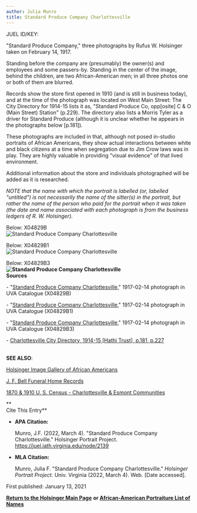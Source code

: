 ```yaml
---
author: Julia Munro
title: Standard Produce Company Charlottesville
---
```

JUEL ID/KEY: [  
](http://juel.iath.virginia.edu/public_person?person=48836 "P48836")

"Standard Produce Company," three photographs by Rufus W. Holsinger taken on February 14, 1917.

Standing before the company are (presumably) the owner(s) and employees and some passers-by. Standing in the center of the image, behind the children, are two African-American men; in all three photos one or both of them are blurred.

Records show the store first opened in 1910 (and is still in business today), and at the time of the photograph was located on West Main Street: The City Directory for 1914-15 lists it as, "Standard Produce Co, opp\[osite\] C & O (Main Street) Station" (p.229). The directory also lists a Morris Tyler as a driver for Standard Produce (although it is unclear whether he appears in the photographs below \[p.181\]).

These photographs are included in that, although not posed in-studio portraits of African Americans, they show actual interactions between white and black citizens at a time when segregation due to Jim Crow laws was in play. They are highly valuable in providing "visual evidence" of that lived environment.

Additional information about the store and individuals photographed will be added as it is researched.

_NOTE that the name with which the portrait is labelled (or, labelled "untitled") is not necessarily the name of the sitter(s) in the portrait, but rather the name of the person who paid for the portrait when it was taken (the date and name associated with each photograph is from the business ledgers of R. W. Holsinger)._

Below: X04829B  
![Standard Produce Company Charlottesville](https://iiif.lib.virginia.edu/iiif/uva-lib:1045080/full/778,561/0/default.jpg "Standard Produce Company Charlottesville")  
  
Below: X04829B1  
![Standard Produce Company Charlottesville](https://iiif.lib.virginia.edu/iiif/uva-lib:1045081/full/778,561/0/default.jpg "Standard Produce Company Charlottesville")

Below: X04829B3  
**![Standard Produce Company Charlottesville](https://iiif.lib.virginia.edu/iiif/uva-lib:1045083/full/778,561/0/default.jpg "Standard Produce Company Charlottesville")  
Sources**

\- "[Standard Produce Company Charlottesville](https://search.lib.virginia.edu/sources/images/items/uva-lib:1045080 "Standard Produce Company Charlottesville")," 1917-02-14 photograph in UVA Catalogue (X04829B)   
  
\- "[Standard Produce Company Charlottesville](https://search.lib.virginia.edu/sources/images/items/uva-lib:1045081 "Standard Produce Company Charlottesville")," 1917-02-14 photograph in UVA Catalogue (X04829B1) 

\- "[Standard Produce Company Charlottesville](https://search.lib.virginia.edu/sources/images/items/uva-lib:1045083 "Standard Produce Company Charlottesville")," 1917-02-14 photograph in UVA Catalogue (X04829B3)  
  
\- [Charlottesville City Directory, 1914-15 \[Hathi Trust\], p.181, p.227](https://catalog.hathitrust.org/Record/101954103 "Charlottesville City Directory, 1914-15")  
 

**SEE ALSO**:

[Holsinger Image Gallery of African Americans](http://rwholsingerphotos.org/images.php "Holsinger Image Gallery of African Americans")

[J. F. Bell Funeral Home Records](http://www2.vcdh.virginia.edu/afam/raceandplace/perl_scripts/funeral_search.html "J. F. Bell Funeral Home Database")

[1870 & 1910 U. S. Census - Charlottesville & Esmont Communities](http://www2.vcdh.virginia.edu/afam/raceandplace/census/search_both.html "1870 & 1910 U. S. Census: Charlottesville and Esmont Communities")

**  
Cite This Entry**

*   **APA Citation:**
    
    Munro, J.F. (2022, March 4). "Standard Produce Company Charlottesville." Holsinger Portrait Project. https://juel.iath.virginia.edu/node/2139
    
*   **MLA Citation:**
    
    Munro, Julia F. "Standard Produce Company Charlottesville." _Holsinger Portrait Project_. Univ. Virginia (2022, March 4). Web. \[Date accessed\].
    

First published: January 13, 2021

[**Return to the Holsinger Main Page**](http://juel.iath.virginia.edu/node/980) **or [African-American Portraiture List of Names](http://juel.iath.virginia.edu/node/996)**